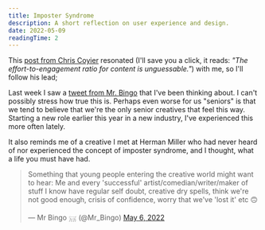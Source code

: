 ```yaml
---
title: Imposter Syndrome
description: A short reflection on user experience and design.
date: 2022-05-09
readingTime: 2
---
```


This [post from Chris Coyier](https://chriscoyier.net/2022/04/26/coyiers-law/) resonated (I'll save you a click, it reads: *"The effort-to-engagement ratio for content is unguessable."*) with me, so I'll follow his lead;

Last week I saw a [tweet from Mr. Bingo](https://twitter.com/Mr_Bingo/status/1522486762156740608) that I've been thinking about. I can't possibly stress how true this is. Perhaps even worse for us "seniors" is that we tend to believe that we're the only senior creatives that feel this way. Starting a new role earlier this year in a new industry, I've experienced this more often lately.

It also reminds me of a creative I met at Herman Miller who had never heard of nor experienced the concept of imposter syndrome, and I thought, what a life you must have had.


<blockquote class="twitter-tweet"><p lang="en" dir="ltr">Something that young people entering the creative world might want to hear: Me and every &#39;successful&#39; artist/comedian/writer/maker of stuff I know have regular self doubt, creative dry spells, think we&#39;re not good enough, crisis of confidence, worry that we&#39;ve &#39;lost it&#39; etc 🙃</p>&mdash; Mr Bingo 𓄚 (@Mr_Bingo) <a href="https://twitter.com/Mr_Bingo/status/1522486762156740608?ref_src=twsrc%5Etfw">May 6, 2022</a></blockquote> <script async src="https://platform.twitter.com/widgets.js" charset="utf-8"></script>